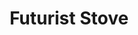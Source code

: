 ---
title: "Futurist Stove"
meta_title: "Futurist Stove craft"
description: "Craft de Futurist Stove"
rank: "s"
draft: false
name: "Futurist Stove"
recipe_img: "https://wiki.pokexgames.com/images/c/c1/Futurist_Stove.png"
level: 103
craft_time: 345600
result: 1
value_npc: 1
ingredients:
  - name: "Food Bag"
    quantity: 6000
    item_img: "https://wiki.pokexgames.com/images/2/24/Food_Bag.png"
    value_npc: 1
  - name: "Black Wool Ball"
    quantity: 50
    item_img: "https://wiki.pokexgames.com/images/0/06/Black_Wool_Ball.png"
    value_npc: 1
  - name: "Corrupted Ice Piece"
    quantity: 40
    item_img: "https://wiki.pokexgames.com/images/c/cb/Corrupted-Ice-Piece.gif"
    value_npc: 1
  - name: "Corrupted Champion Belt"
    quantity: 40
    item_img: "https://wiki.pokexgames.com/images/6/6b/Corrupted-Belt-of-Champion.gif"
    value_npc: 1
  - name: "Corrupted Streak Tail"
    quantity: 40
    item_img: "https://wiki.pokexgames.com/images/2/2f/Corrupted-Streak-Tail.gif"
    value_npc: 1
  - name: "Compressed Nightmare Gem"
    quantity: 20
    item_img: "https://wiki.pokexgames.com/images/7/70/Compressed_Nightmare_Gems.png"
    value_npc: 1
  - name: "Bagworm Pink Leaves"
    quantity: 2
    item_img: "https://wiki.pokexgames.com/images/8/80/Bagworm_Pink_Leaves.png"
    value_npc: 1
---
